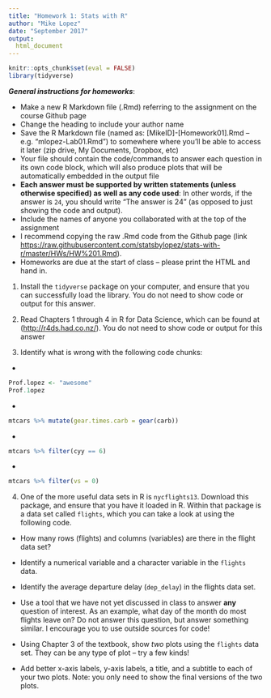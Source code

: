 ```yaml
---
title: "Homework 1: Stats with R"
author: "Mike Lopez"
date: "September 2017"
output:
  html_document
---
```


```r
knitr::opts_chunk$set(eval = FALSE)
library(tidyverse)
```

***General instructions for homeworks***: 

+  Make a new R Markdown file (.Rmd) referring to the assignment on the course Github page
+  Change the heading to include your author name
+  Save the R Markdown file (named as:  [MikeID]-[Homework01].Rmd -- e.g. "mlopez-Lab01.Rmd") to somewhere where you'll be able to access it later (zip drive, My Documents, Dropbox, etc)
+  Your file should contain the code/commands to answer each question in its own code block, which will also produce plots that will be automatically embedded in the output file
+  **Each answer must be supported by written statements (unless otherwise specified) as well as any code used**: In other words, if the answer is `24`, you should write "The answer is 24" (as opposed to just showing the code and output).
+  Include the names of anyone you collaborated with at the top of the assignment
+  I recommend copying the raw .Rmd code from the Github page (link [https://raw.githubusercontent.com/statsbylopez/stats-with-r/master/HWs/HW%201.Rmd](https://raw.githubusercontent.com/statsbylopez/stats-with-r/master/HWs/HW%201.Rmd)). 
+  Homeworks are due at the start of class -- please print the HTML and hand in. 

1. Install the `tidyverse` package on your computer, and ensure that you can successfully load the library.  You do not need to show code or output for this answer. 

2. Read Chapters 1 through 4 in R for Data Science, which can be found at ([http://r4ds.had.co.nz/](http://r4ds.had.co.nz/)). You do not need to show code or output for this answer

3. Identify what is wrong with the following code chunks:

-  

```r
Prof.lopez <- "awesome"
Prof.1opez
```

-  

```r
mtcars %>% mutate(gear.times.carb = gear(carb))
```

-  

```r
mtcars %>% filter(cyy == 6)
```


-  

```r
mtcars %>% filter(vs = 0)
```


4. One of the more useful data sets in R is `nycflights13`. Download this package, and ensure that you have it loaded in R. Within that package is a data set called `flights`, which you can take a look at using the following code.

- How many rows (flights) and columns (variables) are there in the flight data set?

- Identify a numerical variable and a character variable in the `flights` data. 

- Identify the average departure delay (`dep_delay`) in the flights data set.

- Use a tool that we have not yet discussed in class to answer **any** question of interest. As an example, what day of the month do most flights leave on? Do not answer this question, but answer something similar. I encourage you to use outside sources for code!

- Using Chapter 3 of the textbook, show *two* plots using the `flights` data set. They can be any type of plot -- try a few kinds!

- Add better x-axis labels, y-axis labels, a title, and a subtitle to each of your two plots. Note: you only need to show the final versions of the two plots. 